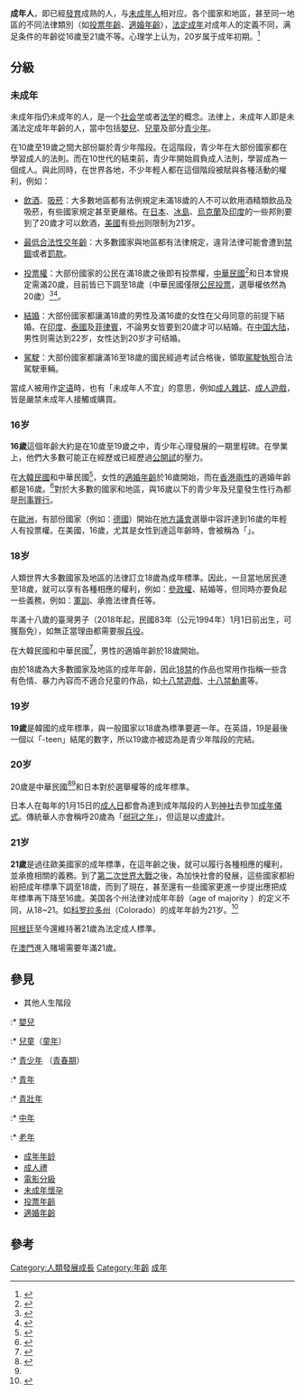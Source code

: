 {{human growth and development}}
{{redirect|大人}}
{{Multiple issues|
{{Refimprove |time=2010-09-28T19:07:31+00:00 }}
{{Copy edit}}
}}

'''成年人'''，即已經[[發育|發育]]成熟的人，与[[未成年人|未成年人]]相对应。各个國家和地區，甚至同一地區的不同法律類別（如[[投票年齡|投票年齡]]、[[適婚年齡|適婚年齡]]），[[法定成年|法定成年]]对成年人的定義不同，满足条件的年齡從16歲至21歲不等。心理学上认为，20岁属于成年初期。<ref>{{cite book | title=心理学 | author=张厚粲 | year=2008 | pages=310}}</ref>

==分級==
===未成年===
{{main|未成年人}}
未成年指仍未成年的人，是一个[[社会学|社会学]]或者[[法学|法学]]的概念。法律上，未成年人即是未滿法定成年年齡的人，當中包括[[嬰兒|嬰兒]]、[[兒童|兒童]]及部分[[青少年|青少年]]。

在10歲至19歲之間大部份屬於青少年階段。在這階段，青少年在大部份國家都在學習成人的法則。而在10世代的結束前，青少年開始肩負成人法則，學習成為一個成人。與此同時，在世界各地，不少年輕人都在這個階段被賦與各種活動的權利，例如：
* [[飲酒|飲酒]]、[[吸菸|吸菸]]：大多數地區都有法例規定未滿18歲的人不可以飲用酒精類飲品及吸菸，有些國家規定甚至更嚴格。在[[日本|日本]]、[[冰島|冰島]]、[[烏克蘭|烏克蘭]]及[[印度|印度]]的一些邦則要到了20歲才可以飲酒，[[美國|美國]]有些[[州|州]]则限制为21岁。

* [[最低合法性交年齡|最低合法性交年齡]]：大多數國家與地區都有法律規定，違背法律可能會遭到[[禁錮|禁錮]]或者[[罰款|罰款]]。

* [[投票權|投票權]]：大部份國家的公民在滿18歲之後即有投票權，[[中華民國|中華民國]]<ref name="台灣投票法">{{Cite web|url=http://law.moj.gov.tw/LawClass/LawAll.aspx?PCode=D0020050|title=公民投票法 - 全國法規資料庫入口網站（台灣）|accessdate=2010-09-28|date=2009-06-17|archive-date=2020-11-05|archive-url=https://web.archive.org/web/20201105224754/http://law.moj.gov.tw/LawClass/LawAll.aspx?PCode=D0020050|dead-url=no}}</ref>和日本曾規定需滿20歲，目前皆已下調至18歲（中華民國僅限[[公民投票|公民投票]]，選舉權依然為20歲）<ref>{{Cite web|title=日本眾院通過18歲可投票 東亞僅台灣維持20歲 - 國際|url=https://news.ltn.com.tw/news/world/breakingnews/1340694|accessdate=2020-09-19|date=2015-06-06|last=自由時報電子報|work=自由時報電子報|language=zh-TW|archive-date=2021-03-12|archive-url=https://web.archive.org/web/20210312102400/https://news.ltn.com.tw/news/world/breakingnews/1340694|dead-url=no}}</ref><ref>{{Cite web|title=趕上國際潮流！ 公投法修正18歲可投票│TVBS新聞網|url=https://news.tvbs.com.tw/politics/836343|accessdate=2020-09-19|last=TVBS|work=TVBS|language=zh-tw|archive-date=2021-11-23|archive-url=https://web.archive.org/web/20211123060615/https://news.tvbs.com.tw/politics/836343}}</ref>。

* [[結婚|結婚]]：大部份國家都讓滿18歲的男性及滿16歲的女性在父母同意的前提下結婚。在[[印度|印度]]、[[泰國|泰國]]及[[菲律賓|菲律賓]]，不論男女皆要到20歲才可以結婚。在[[中国大陆|中国大陆]]，男性则需达到22岁，女性达到20岁才可结婚。

* [[駕駛|駕駛]]：大部份國家都讓滿16至18歲的國民經過考試合格後，領取[[駕駛執照|駕駛執照]]合法駕駛車輛。

當成人被用作[[定语|定语]]時，也有「未成年人不宜」的意思，例如[[成人雜誌|成人雜誌]]、[[成人遊戲|成人遊戲]]，皆是嚴禁未成年人接觸或購買。

===16岁===
'''16歲'''這個年齡大約是在10歲至19歲之中，青少年心理發展的一期里程碑。在學業上，他們大多數可能正在經歷或已經歷過[[測驗|公開試]]的壓力。

在[[大韓民國|大韓民國]]和中華民國<ref name="台灣民法之結婚">{{Cite web |url=http://law.moj.gov.tw/LawClass/LawParaDeatil.aspx?Pcode=B0000001&LCNOS=%20980%20%20%20&LCC=3 |title=民法：第四編 第二章 第二節：結婚 - 全國法規資料庫入口網站（台灣） |accessdate=2010-09-28 |date=2010-05-26}}</ref>，女性的[[適婚年齡|適婚年齡]]於16歲開始，而在[[香港|香港]][[兩性|兩性]]的適婚年齡都是16歲。<ref name="香港無效婚姻">{{Cite web |url=http://www.legislation.gov.hk/blis_ind.nsf/CurAllChinDoc/2A0D2D30B0598F8648257130000DA8B7?OpenDocument |title=香港法律第181章 第27條：無效婚姻 - 香港律政師 |accessdate=2010-09-28 |date=2006-03-13 |archive-date=2016-03-07 |archive-url=https://web.archive.org/web/20160307114753/http://www.legislation.gov.hk/blis_ind.nsf/CurAllChinDoc/2A0D2D30B0598F8648257130000DA8B7?OpenDocument |dead-url=no }}</ref>對於大多數的國家和地區，與16歲以下的青少年及兒童發生性行為都是[[刑事罪行|刑事罪行]]。

在[[歐洲|歐洲]]，有部份國家（例如：[[德國|德國]]）開始在[[地方議會|地方議會]]選舉中容許達到16歲的年輕人有投票權。在美國，16歲，尤其是女性到達這年齡時，會被稱為「{{link-en|甜蜜16歲|Sweet_sixteen_(birthday)}}」。

===18岁===
人類世界大多數國家及地區的法律訂立18歲為成年標準。因此，一旦當地居民達至18歲，就可以享有各種相應的權利，例如：[[參政權|參政權]]、結婚等，但同時亦要負起一些義務，例如：[[軍訓|軍訓]]、承擔法律責任等。

年滿十八歲的臺灣男子（2018年起，民國83年（公元1994年）1月1日前出生，可獲豁免），如無正當理由都需要服[[兵役|兵役]]。

在大韓民國和中華民國<ref name="法律上的「成年」到底怎麼算？是18歲還是20歲？">{{Cite web|url=https://www.timelyrainfoundation.com/main/blogposts/393|title=法律上的「成年」到底怎麼算？是18歲還是20歲？|accessdate=2020-05-09|date=2019-06-04|archive-date=2021-03-11|archive-url=https://web.archive.org/web/20210311195028/https://www.timelyrainfoundation.com/main/blogposts/393|dead-url=no}}</ref>，男性的適婚年齡於18歲開始。

由於18歲為大多數國家及地區的成年年齡，因此[[18禁|18禁]]的作品也常用作指稱一些含有色情、暴力內容而不適合兒童的作品，如[[十八禁遊戲|十八禁遊戲]]、[[十八禁動畫|十八禁動畫]]等。

===19岁===
'''19歲'''是韓國的成年標準，與一般國家以18歲為標準要遲一年。在英語，19是最後一個以「-teen」結尾的數字，所以19歲亦被認為是青少年階段的完結。

===20岁===
20歲是中華民國<ref name="中華民國民法之成年">{{Cite web |url=http://law.moj.gov.tw/LawClass/LawParaDeatil.aspx?Pcode=B0000001&LCNOS=%20%20%206%20%20%20&LCC=3 |title=民法：第一編 第二章 第一節：自然人 - 全國法規資料庫入口網站（台灣） |accessdate=2010-09-28 |date=2010-05-26}}</ref><ref name="法律上的「成年」到底怎麼算？是18歲還是20歲？"></ref>和日本對於選舉權等的成年標準。

日本人在每年的1月15日的[[成人日|成人日]]都會為達到成年階段的人到[[神社|神社]]去參加[[成年禮|成年儀式]]。傳統華人亦會稱呼20歲為「[[冠禮|弱冠之年]]」，但這是以[[虛歲|虛歲]]計。

===21岁===
'''21歲'''是過往歐美國家的成年標準，在這年齡之後，就可以履行各種相應的權利，並承擔相關的義務。到了[[第二次世界大戰|第二次世界大戰]]之後，為加快社會的發展，這些國家都紛紛把成年標準下調至18歲，而到了現在，甚至還有一些國家更進一步提出應把成年標準再下降至16歲。美国各个州法律对成年年龄（age of majority ）的定义不同，从18~21。如[[科羅拉多州|科罗拉多州]]（Colorado）的成年年龄为21岁。<ref name="Age of Majority ">{{Cite web |url=http://minors.uslegal.com/age-of-majority/ |title=美国各州对成年年龄的标准 |accessdate=2012-05-25 |archive-date=2021-03-11 |archive-url=https://web.archive.org/web/20210311195225/https://minors.uslegal.com/age-of-majority/ |dead-url=no }}</ref>

[[阿根廷|阿根廷]]至今還維持著21歲為法定成人標準。

在[[澳門|澳門]]進入賭場需要年滿21歲。

==參見==
* 其他人生階段
:* [[嬰兒|嬰兒]]
:* [[兒童|兒童]]（[[童年|童年]]）
:* [[青少年|青少年]] （[[青春期|青春期]]）
:* [[青年|青年]]
:* [[青壯年|青壯年]]
:* [[中年|中年]]
:* [[老年|老年]]
* [[成年年龄|成年年龄]]
* [[成人禮|成人禮]]
* [[電影分級|電影分級]]
* [[未成年懷孕|未成年懷孕]]
* [[投票年齡|投票年齡]]
* [[適婚年齡|適婚年齡]]

==參考==
{{Reflist|2}}

[[Category:人類發展成長|Category:人類發展成長]]
[[Category:年齡|Category:年齡]]
[[Category:成年|]]
